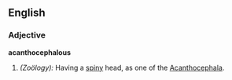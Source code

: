 ==English==

===Adjective===
'''acanthocephalous'''

# ''(Zoölogy):'' Having a [[spiny]] head, as one of the [[Acanthocephala]].